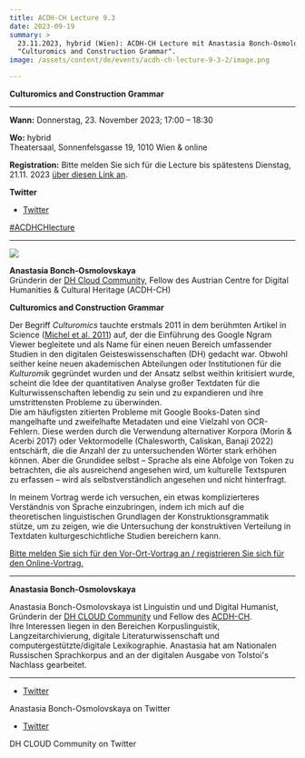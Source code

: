 ```yaml
---
title: ACDH-CH Lecture 9.3
date: 2023-09-19
summary: >
  23.11.2023, hybrid (Wien): ACDH-CH Lecture mit Anastasia Bonch-Osmolovskaya:
  "Culturomics and Construction Grammar".
image: /assets/content/de/events/acdh-ch-lecture-9-3-2/image.png

---
```


**Culturomics and Construction Grammar**

***

**Wann:** Donnerstag, 23. November 2023; 17:00 – 18:30

**Wo:** hybrid\
Theatersaal, Sonnenfelsgasse 19, 1010 Wien & online

**Registration:** Bitte melden Sie sich für die Lecture bis spätestens Dienstag, 21.11. 2023 [über diesen Link an](https://www.oeaw.ac.at/de/acdh/events/registration/acdh-ch-lecture-93).

**Twitter**

* [Twitter](https://twitter.com/AtClariah)

[#ACDHCHlecture](https://twitter.com/search?q=%23ACDHCHLecture\&src=typed_query)

***

![](/assets/content/de/events/acdh-ch-lecture-9-3-2/anastasia-bonch-osmolovskaya.png)

**Anastasia Bonch-Osmolovskaya**\
Gründerin der [DH Cloud Community](https://dhcloud.org/), Fellow des Austrian Centre for Digital Humanities & Cultural Heritage (ACDH-CH)

**Culturomics and Construction Grammar**

Der Begriff *Culturomics* tauchte erstmals 2011 in dem berühmten Artikel in Science ([Michel et al. 2011](https://www.science.org/doi/10.1126/science.1199644)) auf, der die Einführung des Google Ngram Viewer begleitete und als Name für einen neuen Bereich umfassender Studien in den digitalen Geisteswissenschaften (DH) gedacht war. Obwohl seither keine neuen akademischen Abteilungen oder Institutionen für die *Kulturomik* gegründet wurden und der Ansatz selbst weithin kritisiert wurde, scheint die Idee der quantitativen Analyse großer Textdaten für die Kulturwissenschaften lebendig zu sein und zu expandieren und ihre umstrittensten Probleme zu überwinden.\
Die am häufigsten zitierten Probleme mit Google Books-Daten sind mangelhafte und zweifelhafte Metadaten und eine Vielzahl von OCR-Fehlern. Diese werden durch die Verwendung alternativer Korpora (Morin & Acerbi 2017) oder Vektormodelle (Chalesworth, Caliskan, Banaji 2022) entschärft, die die Anzahl der zu untersuchenden Wörter stark erhöhen können. Aber die Grundidee selbst – Sprache als eine Abfolge von Token zu betrachten, die als ausreichend angesehen wird, um kulturelle Textspuren zu erfassen – wird als selbstverständlich angesehen und nicht hinterfragt.

In meinem Vortrag werde ich versuchen, ein etwas komplizierteres Verständnis von Sprache einzubringen, indem ich mich auf die theoretischen linguistischen Grundlagen der Konstruktionsgrammatik stütze, um zu zeigen, wie die Untersuchung der konstruktiven Verteilung in Textdaten kulturgeschichtliche Studien bereichern kann.

[Bitte melden Sie sich für den Vor-Ort-Vortrag an / registrieren Sie sich für den Online-Vortrag.](https://www.oeaw.ac.at/de/acdh/events/registration/acdh-ch-lecture-93)

***

**Anastasia Bonch-Osmolovskaya**

Anastasia Bonch-Osmolovskaya ist Linguistin und und Digital Humanist, Gründerin der [DH CLOUD Community](https://dhcloud.org/) und Fellow des [ACDH-CH](https://www.oeaw.ac.at/acdh).\
Ihre Interessen liegen in den Bereichen Korpuslinguistik, Langzeitarchivierung, digitale Literaturwissenschaft und computergestützte/digitale Lexikographie. Anastasia hat am Nationalen Russischen Sprachkorpus and an der digitalen Ausgabe von Tolstoi's Nachlass gearbeitet.

***

* [Twitter](https://twitter.com/asja_bo)

Anastasia Bonch-Osmolovskaya on Twitter

* [Twitter](https://twitter.com/dhcloud_team)

DH CLOUD Community on Twitter
